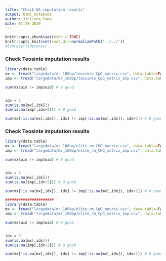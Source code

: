 ```yaml
---
title: "Check NA imputation results"
output: html_notebook
author: Jinliang Yang
date: 01-28-2019
---
```



```r
knitr::opts_chunk$set(echo = TRUE) 
knitr::opts_knit$set(root.dir=normalizePath('../../')) 
#library(tidyverse)
```


### Check Teosinte imputation results

```r
library(data.table)
mx <- fread("largedata/mr_100bp/teosinte_CpG_matrix.csv", data.table=FALSE)
imp <- fread("largedata/mr_100bp/teosinte_CpG_matrix_imp.csv", data.table=FALSE)

sum(mx$uid != imp$uid) # 0 good


idx = 2
sum(is.na(mx[,idx]))
sum(is.na(imp[,idx+2])) # 0 good

sum(mx[!is.na(mx[,idx]), idx] != imp[!is.na(mx[,idx]), idx+2]) # 0 good

```


### Check Teosinte imputation results

```r
library(data.table)
mx <- fread("largedata/mr_100bp/elite_rm_CHG_matrix.csv", data.table=FALSE)
imp <- fread("largedata/mr_100bp/elite_rm_CHG_matrix_imp.csv", data.table=FALSE)

sum(mx$uid != imp$uid) # 0 good


idx = 5
sum(is.na(mx[,idx]))
sum(is.na(imp[,idx+2])) # 0 good

sum(mx[!is.na(mx[,idx]), idx] != imp[!is.na(mx[,idx]), idx+2]) # 0 good

######################
library(data.table)
mx <- fread("largedata/mr_100bp/elite_rm_CpG_matrix.csv", data.table=FALSE)
imp <- fread("largedata/mr_100bp/elite_rm_CpG_matrix_imp.csv", data.table=FALSE)

sum(mx$uid != imp$uid) # 0 good


idx = 9
sum(is.na(mx[,idx]))
sum(is.na(imp[,idx+2])) # 0 good

sum(mx[!is.na(mx[,idx]), idx] != imp[!is.na(mx[,idx]), idx+2]) # 0 good

```



